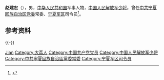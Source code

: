 '''赵建宏'''（{{bd|1963年||catIdx=Zhao赵}}），男，[[中华人民共和国|中华人民共和国]]军事人物，[[中国人民解放军少将|中国人民解放军少将]]，曾任[[中共宁夏回族自治区党委|中共宁夏回族自治区党委]]常委、[[宁夏军区|宁夏军区]]司令员<ref>{{Cite web|title=固原军分区举行宣布命令大会|url=http://szb.gyxww.net/html/202012/18/content_301.html|accessdate=2021-01-21|work=固原日报}}</ref>。

== 参考资料 ==
{{reflist}}

{{-}}
{{start box}}
{{s-mil|pla}}
{{s-before|[[郑威波|郑威波]]}}
{{s-title|[[中国人民解放军宁夏军区|中国人民解放军宁夏军区]]司令员|2020年12月－}}
{{s-inc}}
{{end box}}

{{Authority control}}
{{DEFAULTSORT:Zhao赵}}
[[Category:赵姓|Jian]]
[[Category:大荔人|Category:大荔人]]
[[Category:中国共产党党员|Category:中国共产党党员]]
[[Category:中国人民解放军少将|Category:中国人民解放军少将]]
[[Category:中共寧夏回族自治區黨委常委|Category:中共寧夏回族自治區黨委常委]]
[[Category:宁夏军区司令员|Category:宁夏军区司令员]]

{{中国人物小作品}}